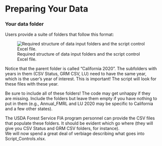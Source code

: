 # Preparing Your Data

### **Your data folder**

Users provide a suite of folders that follow this format:

![Required structure of data input folders and the script control Excel file.](/images/data_folders.png){#fig-LABEL fig-alt="ALT"}

Notice that the parent folder is called “California 2020”. The subfolders with years in them (CSV Status, GRM CSV, LU) need to have the same year, which is the user’s year of interest. This is important! The script will look for these files with these year.

Be sure to include all of these folders! The code may get unhappy if they are missing. Include the folders but leave them empty if you have nothing to put in them (e.g., Annual_FMRL and LU 2020 may be specific to California and a few other states).

The USDA Forest Service FIA program personnel can provide the CSV files that populate these folders. It should be evident which go where (they will give you CSV Status and GRM CSV folders, for instance).\
We will now spend a great deal of verbiage describing what goes into Script_Controls.xlsx.
